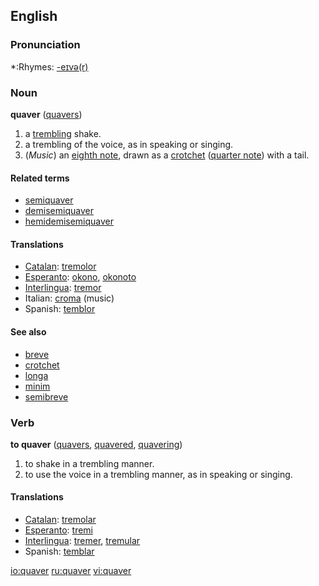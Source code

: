 ==English==

===Pronunciation===
*:Rhymes: [[Rhymes:English:-eɪvə(r)|-eɪvə(r)]]

=== Noun ===
'''quaver''' ([[quavers]])

# a [[trembling]] shake.
# a trembling of the voice, as in speaking or singing.
# (''Music'') an [[eighth note]], drawn as a [[crotchet]] ([[quarter note]]) with a tail.

==== Related terms ====
*[[semiquaver]]
*[[demisemiquaver]]
*[[hemidemisemiquaver]]

==== Translations ====
*[[Catalan]]: [[tremolor]]
*[[Esperanto]]: [[okono]], [[okonoto]]
*[[Interlingua]]: [[tremor]]
*Italian: [[croma]] {{f}} (music)
*Spanish: [[temblor]]

====See also====
*[[breve]]
*[[crotchet]]
*[[longa]]
*[[minim]]
*[[semibreve]]

=== Verb ===
'''to quaver''' ([[quavers]], [[quavered]], [[quavering]])

# to shake in a trembling manner.
# to use the voice in a trembling manner, as in speaking or singing.

==== Translations ====
*[[Catalan]]: [[tremolar]]
*[[Esperanto]]: [[tremi]]
*[[Interlingua]]: [[tremer]], [[tremular]]
*Spanish: [[temblar]]

[[io:quaver]]
[[ru:quaver]]
[[vi:quaver]]